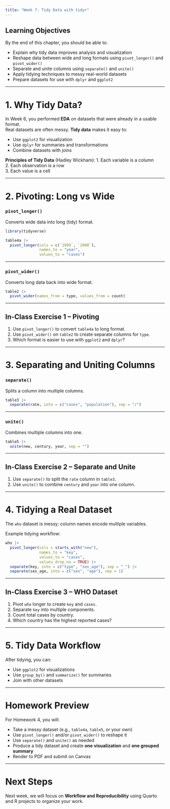 ```yaml
---
title: "Week 7: Tidy Data with tidyr"
---
```


## Learning Objectives

By the end of this chapter, you should be able to:

- Explain why tidy data improves analysis and visualization
- Reshape data between wide and long formats using `pivot_longer()` and `pivot_wider()`
- Separate and unite columns using `separate()` and `unite()`
- Apply tidying techniques to messy real-world datasets
- Prepare datasets for use with `dplyr` and `ggplot2`

---

# 1. Why Tidy Data?

In Week 6, you performed **EDA** on datasets that were already in a usable format.  
Real datasets are often messy. **Tidy data** makes it easy to:

- Use `ggplot2` for visualization  
- Use `dplyr` for summaries and transformations  
- Combine datasets with joins  

**Principles of Tidy Data** (Hadley Wickham):
1. Each variable is a column  
2. Each observation is a row  
3. Each value is a cell  

---

# 2. Pivoting: Long vs Wide

### `pivot_longer()`

Converts wide data into long (tidy) format.

```r
library(tidyverse)

table4a |>
  pivot_longer(cols = c(`1999`, `2000`),
               names_to = "year",
               values_to = "cases")
```

---

### `pivot_wider()`

Converts long data back into wide format.

```r
table2 |>
  pivot_wider(names_from = type, values_from = count)
```

---

## In-Class Exercise 1 – Pivoting

1. Use `pivot_longer()` to convert `table4a` to long format.  
2. Use `pivot_wider()` on `table2` to create separate columns for `type`.  
3. Which format is easier to use with `ggplot2` and `dplyr`?

---

# 3. Separating and Uniting Columns

### `separate()`

Splits a column into multiple columns.

```r
table3 |>
  separate(rate, into = c("cases", "population"), sep = "/")
```

---

### `unite()`

Combines multiple columns into one.

```r
table5 |>
  unite(new, century, year, sep = "")
```

---

## In-Class Exercise 2 – Separate and Unite

1. Use `separate()` to split the `rate` column in `table3`.  
2. Use `unite()` to combine `century` and `year` into one column.  

---

# 4. Tidying a Real Dataset

The `who` dataset is messy: column names encode multiple variables.

Example tidying workflow:

```r
who |>
  pivot_longer(cols = starts_with("new"),
               names_to = "key",
               values_to = "cases",
               values_drop_na = TRUE) |>
  separate(key, into = c("type", "sex_age"), sep = "_") |>
  separate(sex_age, into = c("sex", "age"), sep = 1)
```

---

## In-Class Exercise 3 – WHO Dataset

1. Pivot `who` longer to create `key` and `cases`.  
2. Separate `key` into multiple components.  
3. Count total cases by country.  
4. Which country has the highest reported cases?

---

# 5. Tidy Data Workflow

After tidying, you can:

- Use `ggplot2` for visualizations  
- Use `group_by()` and `summarize()` for summaries  
- Join with other datasets  

---

# Homework Preview

For Homework 4, you will:

- Take a messy dataset (e.g., `table4a`, `table5`, or your own)
- Use `pivot_longer()` and/or `pivot_wider()` to reshape it
- Use `separate()` and `unite()` as needed
- Produce a tidy dataset and create **one visualization** and **one grouped summary**
- Render to PDF and submit on Canvas

---

# Next Steps

Next week, we will focus on **Workflow and Reproducibility** using Quarto and R projects to organize your work.
